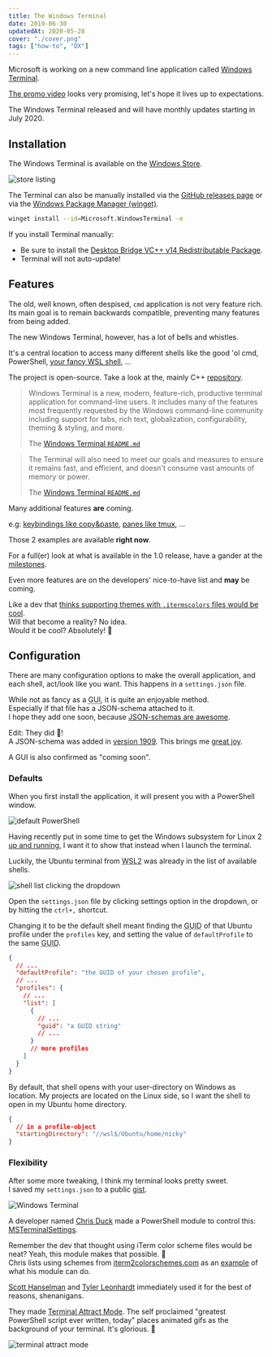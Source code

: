 ```yaml
---
title: The Windows Terminal
date: 2019-06-30
updatedAt: 2020-05-28
cover: "./cover.png"
tags: ["how-to", "DX"]
---
```


Microsoft is working on a new command line application called [Windows Terminal](https://devblogs.microsoft.com/commandline/introducing-windows-terminal/).

[The promo video](https://www.youtube.com/watch?v=8gw0rXPMMPE) looks very promising, let's hope it lives up to expectations.

<YouTube url="https://youtu.be/8gw0rXPMMPE" />

<Aside variant="info">
  The Windows Terminal released and will have monthly updates starting in July
  2020.
</Aside>

## Installation

The Windows Terminal is available on the [Windows Store](https://www.microsoft.com/store/productId/9N0DX20HK701).

![store listing](store.png)

The Terminal can also be manually installed via the [GitHub releases page](https://github.com/microsoft/terminal/releases) or via the [Windows Package Manager (winget)](https://github.com/microsoft/winget-cli).

```bash
winget install --id=Microsoft.WindowsTerminal -e
```

<Aside variant="danger">

If you install Terminal manually:

- Be sure to install the [Desktop Bridge VC++ v14 Redistributable Package](https://www.microsoft.com/en-us/download/details.aspx?id=53175).
- Terminal will not auto-update!

</Aside>

## Features

The old, well known, often despised, `cmd` application is not very feature rich. Its main goal is to remain backwards compatible, preventing many features from being added.

The new Windows Terminal, however, has a lot of bells and whistles.

It's a central location to access many different shells like the good 'ol cmd, PowerShell, [your fancy WSL shell](/blog/linux-on-windows-wsl2-zsh-docker), ...

The project is open-source. Take a look at the, mainly C++ [repository](https://github.com/microsoft/terminal).

> Windows Terminal is a new, modern, feature-rich, productive terminal application for command-line users. It includes many of the features most frequently requested by the Windows command-line community including support for tabs, rich text, globalization, configurability, theming & styling, and more.
>
> <footer>
>
> The [Windows Terminal `README.md`](https://github.com/microsoft/terminal/blob/master/README.md)
>
> </footer>

> The Terminal will also need to meet our goals and measures to ensure it remains fast, and efficient, and doesn't consume vast amounts of memory or power.
>
> <footer>
>
> The [Windows Terminal `README.md`](https://github.com/microsoft/terminal/blob/master/README.md)
>
> </footer>

Many additional features **are** coming.

e.g: [keybindings like copy&paste](https://github.com/microsoft/terminal/pull/1093#event-2438652452), [panes like tmux](https://github.com/microsoft/terminal/pull/825), ...

<Aside variant="success">

Those 2 examples are available **right now**.

For a full(er) look at what is available in the 1.0 release, have a gander at the [milestones](https://github.com/microsoft/terminal/milestone/6).

</Aside>

Even more features are on the developers' nice-to-have list and **may** be coming.

Like a dev that [thinks supporting themes with `.itermscolors` files would be cool](https://github.com/microsoft/terminal/issues/711#issuecomment-493087463).  
Will that become a reality? No idea.  
Would it be cool? Absolutely! 🤩

## Configuration

There are many configuration options to make the overall application, and each shell, act/look like you want.
This happens in a `settings.json` file.

While not as fancy as a <abbr title="Graphical user interface">GUI</abbr>, it is quite an enjoyable method.  
Especially if that file has a JSON-schema attached to it.  
I hope they add one soon, because [JSON-schemas are awesome](/blog/json-schema/).

<Aside variant="success">

Edit: They did 🎉!  
A JSON-schema was added in [version 1909](https://devblogs.microsoft.com/commandline/windows-terminal-preview-1909/). This brings me [great joy](https://twitter.com/NMeuleman/status/1176829617128247296).

A GUI is also confirmed as "coming soon".

</Aside>

### Defaults

When you first install the application, it will present you with a PowerShell window.

![default PowerShell](default-powershell.png)

Having recently put in some time to get the Windows subsystem for Linux 2 [up and running](/blog/linux-on-windows-wsl2-zsh-docker), I want it to show that instead when I launch the terminal.

Luckily, the Ubuntu terminal from <abbr title="Windows subsystem for Linux 2">WSL2</abbr> was already in the list of available shells.

![shell list clicking the dropdown](shell-list.png)

Open the `settings.json` file by clicking settings option in the dropdown, or by hitting the `ctrl+,` shortcut.

Changing it to be the default shell meant finding the <abbr title="globally unique identifier">GUID</abbr> of that Ubuntu profile under the `profiles` key, and setting the value of `defaultProfile` to the same <abbr title="globally unique identifier">GUID</abbr>.

```json title=settings.json
{
  // ...
  "defaultProfile": "the GUID of your chosen profile",
  // ...
  "profiles": {
    // ...
    "list": [
      {
        // ...
        "guid": "a GUID string"
        // ...
      }
      // more profiles
    ]
  }
}
```

By default, that shell opens with your user-directory on Windows as location.
My projects are located on the Linux side, so I want the shell to open in my Ubuntu home directory.

```json title=settings.json
{
  // in a profile-object
  "startingDirectory": "//wsl$/Ubuntu/home/nicky"
}
```

### Flexibility

After some more tweaking, I think my terminal looks pretty sweet.  
I saved my `settings.json` to a public [gist](https://gist.github.com/NickyMeuleman/42c032b0991202864160faec57886954).

![Windows Terminal](pretty.gif)

A developer named [Chris Duck](https://twitter.com/gpduck) made a PowerShell module to control this: [MSTerminalSettings](https://github.com/gpduck/MSTerminalSettings).

Remember the dev that thought using iTerm color scheme files would be neat? Yeah, this module makes that possible. 🤯  
Chris lists using schemes from [iterm2colorschemes.com](https://iterm2colorschemes.com/) as an [example](https://github.com/gpduck/MSTerminalSettings?WT.mc_id=-blog-scottha#examples) of what his module can do.

[Scott Hanselman](https://twitter.com/shanselman) and [Tyler Leonhardt](https://twitter.com/TylerLeonhardt) immediately used it for the best of reasons, shenanigans.

They made [Terminal Attract Mode](https://github.com/shanselman/TerminalAttractMode). The self proclaimed "greatest PowerShell script ever written, today" places animated gifs as the background of your terminal. It's glorious. 🤣

![terminal attract mode](https://user-images.githubusercontent.com/2892/60372165-8cfa0480-99b0-11e9-8e80-c37ab964f202.gif)
